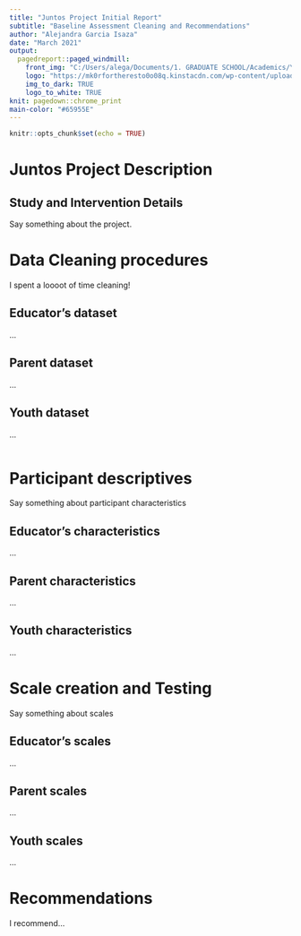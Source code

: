 ```yaml
---
title: "Juntos Project Initial Report"
subtitle: "Baseline Assessment Cleaning and Recommendations"
author: "Alejandra Garcia Isaza"
date: "March 2021"
output: 
  pagedreport::paged_windmill:
    front_img: "C:/Users/alega/Documents/1. GRADUATE SCHOOL/Academics/Year IV/EDLD 609/juntos/front.PNG"
    logo: "https://mk0rfortheresto0o08q.kinstacdn.com/wp-content/uploads/2020/08/rru-logo-blue.svg"
    img_to_dark: TRUE
    logo_to_white: TRUE
knit: pagedown::chrome_print
main-color: "#65955E"
---
```


```r
knitr::opts_chunk$set(echo = TRUE)
```

# Juntos Project Description {-}

## Study and Intervention Details {-}

Say something about the project.


# Data Cleaning procedures {-}

I spent a loooot of time cleaning!

## Educator's dataset {-}

...

## Parent dataset {-}

...

## Youth dataset {-}

...

```r

```


# Participant descriptives  {-}

Say something about participant characteristics

## Educator's characteristics {-}

...

## Parent characteristics {-}

...

## Youth characteristics {-}

...


# Scale creation and Testing {-}

Say something about scales

## Educator's scales {-}

...

## Parent scales {-}

...

## Youth scales {-}

...

# Recommendations  {-}

I recommend...